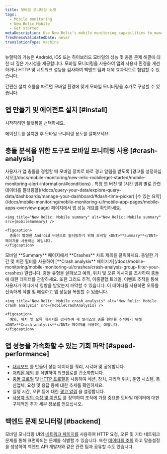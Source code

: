 ```yaml
---
title: 모바일 모니터링 소개
tags:
  - Mobile monitoring
  - New Relic Mobile
  - Get started
metaDescription: Use New Relic's mobile monitoring capabilities to manage the performance of your iOS and Android apps and your customers' overall digital experience.
freshnessValidatedDate: never
translationType: machine
---
```






뉴렐릭의 <InlinePopover type="mobile" />기능은 Android, iOS 또는 하이브리드 모바일의 성능 및 충돌 문제 해결에 대한 더 깊은 가시성을 제공합니다. 모바일 모니터링을 사용하여 앱의 사용자 환경을 개선하거나 HTTP 및 네트워크 성능을 검사하여 백앤드 팀과 더욱 효과적으로 협업할 수 있습니다.

간편한 설치 흐름을 따르면 모바일 환경에 맞게 모바일 모니터링을 추가로 구성할 수 있습니다.

## 앱 만들기 및 에이전트 설치 [#install]

시작하려면 플랫폼을 선택하세요.

<TechTileGrid>
  <TechTile name="Android" icon="logo-android" to="/docs/mobile-monitoring/new-relic-mobile-android/get-started/introduction-new-relic-mobile-android" />

  <TechTile name="Capacitor" icon="logo-capacitor" to="/docs/mobile-monitoring/new-relic-mobile-ionic-capacitor/get-started/introduction-new-relic-ionic-capacitor" />

  <TechTile name="Cordova" icon="logo-cordova" to="/docs/mobile-monitoring/new-relic-mobile-cordova-phonegap/get-started-with-cordova-monitoring" />

  <TechTile name="Flutter" icon="logo-flutter" to="/docs/mobile-monitoring/new-relic-mobile-flutter/monitor-your-flutter-application" />

  <TechTile name="iOS" icon="logo-apple" to="/docs/mobile-monitoring/new-relic-mobile-ios/get-started/introduction-new-relic-mobile-ios" />

  <TechTile name=".NET MAUI" icon="logo-dotnet-maui" to="/docs/mobile-monitoring/new-relic-mobile-maui-dotnet/monitor-your-net-maui-application" />

  <TechTile name="React Native" icon="logo-react" to="/docs/mobile-monitoring/new-relic-monitoring-react-native/monitor-your-react-native-application" />

  <TechTile name="Unity" icon="logo-unity" to="/docs/mobile-monitoring/new-relic-mobile-unity/monitor-your-unity-application/" />

  <TechTile name="Unreal Engine" icon="logo-unreal-engine" to="/docs/mobile-monitoring/new-relic-mobile-unreal-engine/monitor-your-unreal-engine-application/" />

  <TechTile name="Xamarin" icon="logo-xamarin" to="/docs/mobile-monitoring/new-relic-mobile-xamarin/monitor-your-xamarin-application" />
</TechTileGrid>

에이전트를 설치한 후 모바일 모니터링 용도를 살펴보세요.

## 충돌 분석을 위한 도구로 모바일 모니터링 사용 [#crash-analysis]

<CollapserGroup>
  <Collapser id="alert" title="1. 충돌에 대한 경고 알림 수신">
    사용자가 앱 충돌을 경험할 때 모바일 장치로 바로 경고 알림을 받도록 [경고를 설정하십시오](/docs/mobile-monitoring/new-relic-mobile/get-started/mobile-monitoring-alert-information/#conditions) . 특정 앱 버전 및 [시간 범위 별로 관련 데이터를 필터링할](/docs/query-your-data/explore-query-data/dashboards/manage-your-dashboard/#dash-time-picker) [수 있는 요약](/docs/mobile-monitoring/mobile-monitoring-ui/mobile-app-pages/mobile-apps-overview-page) 페이지에서 앱 성능 개요를 확인하세요.

    <img title="New Relic: Mobile summary" alt="New Relic: Mobile summary" src={mobileSummary} />

    <figcaption>
      충돌이 발생한 Android 버전으로 필터링하기 위해 모바일 <DNT>**Summary**</DNT> 페이지를 사용하는 예입니다.
    </figcaption>
  </Collapser>

  <Collapser id="crash-analysis" title="2. 충돌 분석을 사용하여 오류를 정확히 찾아냅니다.">
    모바일 <DNT>**Summary**</DNT> 페이지에서 <DNT>**Crashes**</DNT> 차트 제목을 클릭하세요. 동일한 기간 및 버전 필터를 사용하여 [<DNT>**Crash analysis**</DNT> 페이지가](/docs/mobile-monitoring/mobile-monitoring-ui/crashes/crash-analysis-group-filter-your-crashes) 열립니다. 충돌 유형을 살펴보고 예외, 위치 및 오류 메시지를 조사하여 충돌에 대한 데이터를 관찰하세요. 또한 그리드 추적, 이중결합 트레일, 이벤트 추적을 통해 사용자가 어디에서 영향을 받았는지 파악할 수 있습니다. 이 데이터를 사용하면 오류를 신속하게 식별 및 해결하고 앱 성능을 복원할 수 있습니다.

    <img title="New Relic: Mobile crash analysis" alt="New Relic: Mobile crash analysis" src={mobileCrashAnalysis} />

    <figcaption>
      예외, 위치 및 오류 메시지를 검사하여 새 릴리스의 충돌 원인을 추적하기 위해 <DNT>**Crash analysis**</DNT> 페이지를 사용하는 예입니다.
    </figcaption>
  </Collapser>
</CollapserGroup>

## 앱 성능을 가속화할 수 있는 기회 파악 [#speed-performance]

* [대시보드](/docs/dashboards/new-relic-one-dashboards/get-started/introduction-new-relic-one-dashboards) 를 만들어 성능 데이터를 쿼리, 시각화 및 공유합니다.
* [처리된 예외](/docs/mobile-monitoring/mobile-monitoring-ui/crashes/introduction-mobile-handled-exceptions) 를 식별하여 워크플로를 간소화합니다.
* [충돌 프로필](/docs/mobile-monitoring/mobile-monitoring-ui/crashes/crash-analysis-group-filter-your-crashes/#profiles) 및 [HTTP 프로필을](/docs/mobile-monitoring/mobile-monitoring-ui/network-pages/http-errors-page/#error-profiles) 사용하여 세션, 장치, 지리적 위치, 운영 시스템, 통신업체, 요청 및 응답 등에 대한 추세를 확인하세요.
* 실행 시간, 오류 등에 대한 [경고 알림](/docs/mobile-monitoring/new-relic-mobile/getting-started/alert-information-new-relic-mobile) 을 설정합니다.
* [사용자 정의 속성 및 이벤트](/docs/insights/insights-data-sources/custom-events/insert-custom-events-attributes-mobile-data) 를 정의하여 조직에 가장 중요한 모바일 데이터에 대한 구체적인 추가 세부 정보를 얻으십시오.

## 백엔드 문제 모니터링 [#backend]

모바일 모니터링 UI의 [네트워크 페이지를](/docs/mobile-monitoring/mobile-monitoring-ui/network-pages/analyze-network-requests-using-mobilerequest-event-data/) 사용하여 HTTP 요청, 오류 및 기타 네트워크 문제를 통해 표면화되는 문제를 식별할 수 있습니다. 또한 [데이터를 조회](/docs/nrql/nrql-examples/nrql-query-examples-mobile-monitoring/) 하고 맞춤설정을 생성하여 <InlinePopover type="dashboards" />백앤드 API 개발자와 같은 관련 팀과 공유할 수도 있습니다.